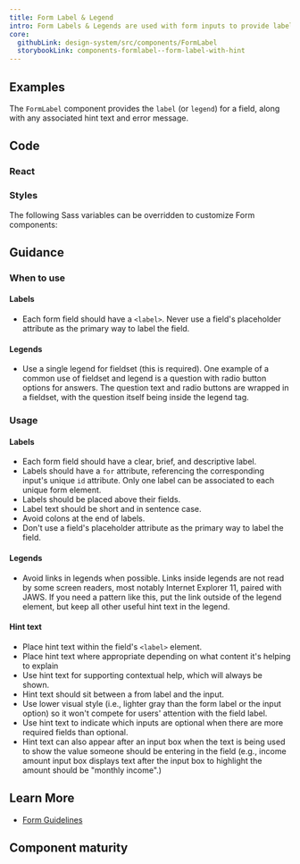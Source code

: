 ```yaml
---
title: Form Label & Legend
intro: Form Labels & Legends are used with form inputs to provide labels, hints, and errors that help the user enter information.
core:
  githubLink: design-system/src/components/FormLabel
  storybookLink: components-formlabel--form-label-with-hint
---
```


## Examples

The `FormLabel` component provides the `label` (or `legend`) for a field, along with any associated hint text and error message.

<StorybookExample
  componentName="formLabel"
  sourceFilePath="components/FormLabel/FormLabel.tsx"
  storyId="components-formlabel--form-label-with-hint"
/>

## Code

### React

<PropTable componentName="FormLabel">
  <PropTableHtmlElementRow elements={['label', 'legend']} />
</PropTable>

### Styles

The following Sass variables can be overridden to customize Form components:

<ComponentThemeOptions
  componentname="form"
/>

## Guidance

### When to use

#### Labels

- Each form field should have a `<label>`. Never use a field's placeholder attribute as the primary way to label the field.

#### Legends

- Use a single legend for fieldset (this is required). One example of a common use of fieldset and legend is a question with radio button options for answers. The question text and radio buttons are wrapped in a fieldset, with the question itself being inside the legend tag.

### Usage

#### Labels

- Each form field should have a clear, brief, and descriptive label.
- Labels should have a `for` attribute, referencing the corresponding input's unique `id` attribute. Only one label can be associated to each unique form element.
- Labels should be placed above their fields.
- Label text should be short and in sentence case.
- Avoid colons at the end of labels.
- Don't use a field's placeholder attribute as the primary way to label the field.

#### Legends

- Avoid links in legends when possible. Links inside legends are not read by some screen readers, most notably Internet Explorer 11, paired with JAWS. If you need a pattern like this, put the link outside of the legend element, but keep all other useful hint text in the legend.

#### Hint text

- Place hint text within the field's `<label>` element.
- Place hint text where appropriate depending on what content it's helping to explain
- Use hint text for supporting contextual help, which will always be shown.
- Hint text should sit between a from label and the input.
- Use lower visual style (i.e., lighter gray than the form label or the input option) so it won't compete for users' attention with the field label. 
- Use hint text to indicate which inputs are optional when there are more required fields than optional.
- Hint text can also appear after an input box when the text is being used to show the value someone should be entering in the field (e.g., income amount input box displays text after the input box to highlight the amount should be "monthly income".)

## Learn More

- [Form Guidelines](/patterns/forms/)

## Component maturity

<MaturityChecklist
  a11yStandards={true}
  color={true}
  forcedColors={true}
  screenReaders={true}
  keyboardNavigable={null}
  storybook={true}
  responsive={true}
  spanish={true}
  completeUiKit={false}
  responsiveUiKit={false}
  tokensInCode={true}
  tokensInSketch={true}
/>
